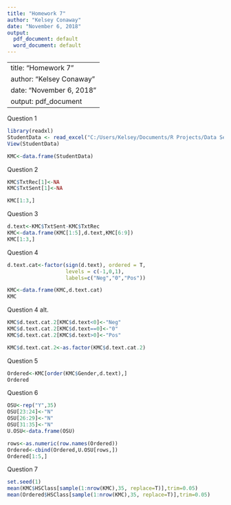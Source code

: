 ---
title: "Homework 7"
author: "Kelsey Conaway"
date: "November 6, 2018"
output:
  pdf_document: default
  word_document: default
---

---
title: "Homework 7"
author: "Kelsey Conaway"
date: "November 6, 2018"
output: pdf_document
---

Question 1
```{r}

library(readxl)
StudentData <- read_excel("C:/Users/Kelsey/Documents/R Projects/Data Sets/StudentData.xlsx")
View(StudentData)

KMC<-data.frame(StudentData)
```

Question 2
```{r}
KMC$TxtRec[1]<-NA
KMC$TxtSent[1]<-NA

KMC[1:3,]
```
Question 3
```{r}
d.text<-KMC$TxtSent-KMC$TxtRec
KMC<-data.frame(KMC[1:5],d.text,KMC[6:9])
KMC[1:3,]
```

Question 4
```{r}
d.text.cat<-factor(sign(d.text), ordered = T,
                   levels = c(-1,0,1),
                   labels=c("Neg","0","Pos"))

KMC<-data.frame(KMC,d.text.cat)
KMC
```
Question 4 alt.
```{r}
KMC$d.text.cat.2[KMC$d.text<0]<-"Neg"
KMC$d.text.cat.2[KMC$d.text==0]<-"0"
KMC$d.text.cat.2[KMC$d.text>0]<-"Pos"

KMC$d.text.cat.2<-as.factor(KMC$d.text.cat.2)
```


Question 5
```{r}
Ordered<-KMC[order(KMC$Gender,d.text),]
Ordered
```
Question 6
```{r}
OSU<-rep("Y",35)
OSU[23:24]<-"N"
OSU[26:29]<-"N"
OSU[31:35]<-"N"
U.OSU<-data.frame(OSU)

rows<-as.numeric(row.names(Ordered))
Ordered<-cbind(Ordered,U.OSU[rows,])
Ordered[1:5,]
```
Question 7
```{r}
set.seed(1)
mean(KMC$HSClass[sample(1:nrow(KMC),35, replace=T)],trim=0.05)
mean(Ordered$HSClass[sample(1:nrow(KMC),35, replace=T)],trim=0.05)
```


